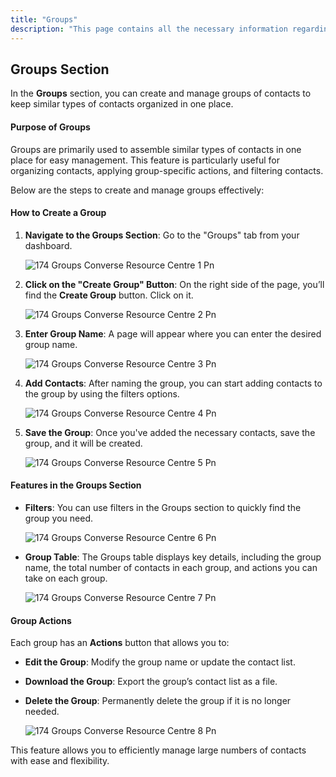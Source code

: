 ```yaml
---
title: "Groups"
description: "This page contains all the necessary information regarding the group section in inbox panel."
---
```


## **Groups Section**

In the **Groups** section, you can create and manage groups of contacts to keep similar types of contacts organized in one place.

#### **Purpose of Groups**

Groups are primarily used to assemble similar types of contacts in one place for easy management. This feature is particularly useful for organizing contacts, applying group-specific actions, and filtering contacts.

Below are the steps to create and manage groups effectively:

#### **How to Create a Group**

1. **Navigate to the Groups Section**: Go to the "Groups" tab from your dashboard.

   ![174 Groups  Converse Resource Centre 1 Pn](/images/how-botpenguin-works/group/174.groups__Converse_resource_centre-1.png)
2. **Click on the "Create Group" Button**: On the right side of the page, you’ll find the **Create Group** button. Click on it.

   ![174 Groups  Converse Resource Centre 2 Pn](/images/how-botpenguin-works/group/174.groups__Converse_resource_centre-2.png)
3. **Enter Group Name**: A page will appear where you can enter the desired group name.

   ![174 Groups  Converse Resource Centre 3 Pn](/images/how-botpenguin-works/group/174.groups__Converse_resource_centre-3.png)
4. **Add Contacts**: After naming the group, you can start adding contacts to the group by using the filters options.

   ![174 Groups  Converse Resource Centre 4 Pn](/images/how-botpenguin-works/group/174.groups__Converse_resource_centre-4.png)
5. **Save the Group**: Once you've added the necessary contacts, save the group, and it will be created.

   ![174 Groups  Converse Resource Centre 5 Pn](/images/how-botpenguin-works/group/174.groups__Converse_resource_centre-5.png)

#### **Features in the Groups Section**

- **Filters**: You can use filters in the Groups section to quickly find the group you need.

  ![174 Groups  Converse Resource Centre 6 Pn](/images/how-botpenguin-works/group/174.groups__Converse_resource_centre-6.png)
- **Group Table**: The Groups table displays key details, including the group name, the total number of contacts in each group, and actions you can take on each group.

  ![174 Groups  Converse Resource Centre 7 Pn](/images/how-botpenguin-works/group/174.groups__Converse_resource_centre-7.png)

#### **Group Actions**

Each group has an **Actions** button that allows you to:

- **Edit the Group**: Modify the group name or update the contact list.
- **Download the Group**: Export the group’s contact list as a file.
- **Delete the Group**: Permanently delete the group if it is no longer needed.

  ![174 Groups  Converse Resource Centre 8 Pn](/images/how-botpenguin-works/group/174.groups__Converse_resource_centre-8.png)

This feature allows you to efficiently manage large numbers of contacts with ease and flexibility.